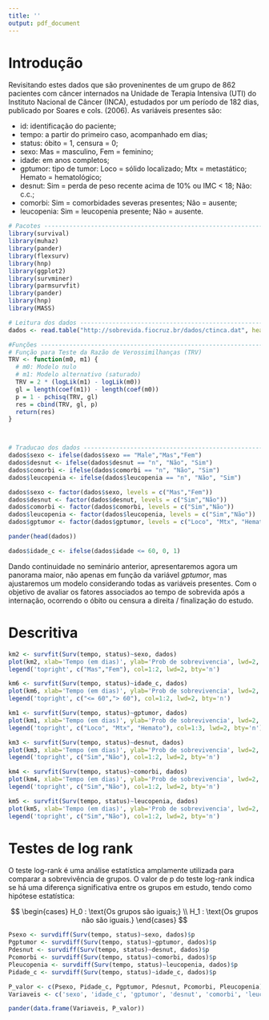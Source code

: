 ```yaml
---
title: ''
output: pdf_document
---
```


\newpage

# Introdução

  Revisitando estes dados que são proveninentes de um grupo de 862 pacientes com câncer internados na Unidade de Terapia Intensiva (UTI) do Instituto Nacional de Câncer (INCA), estudados por um período de 182 dias, publicado por Soares e cols. (2006). As variáveis presentes são:

 - id: identificação do paciente;
 - tempo: a partir do primeiro caso, acompanhado em dias;
 - status: óbito = 1, censura = 0;
 - sexo: Mas = masculino, Fem = feminino;
 - idade: em anos completos;
 - gptumor: 	tipo de tumor: Loco = sólido localizado; Mtx = metastático; Hemato = hematológico;
 - desnut: Sim = perda de peso recente acima de 10% ou IMC < 18; Não: c.c.;
 - comorbi: Sim = comorbidades severas presentes; Não = ausente;
 - leucopenia: Sim = leucopenia presente; Não = ausente.

```r
# Pacotes -----------------------------------------------------------------
library(survival)
library(muhaz)
library(pander)
library(flexsurv)
library(hnp)
library(ggplot2)
library(survminer)
library(parmsurvfit)
library(pander)
library(hnp)
library(MASS)
```


```r
# Leitura dos dados -------------------------------------------------------
dados <- read.table("http://sobrevida.fiocruz.br/dados/ctinca.dat", header = TRUE)

#Funções -----------------------------------------------------------------
# Função para Teste da Razão de Verossimilhanças (TRV)
TRV <- function(m0, m1) {
  # m0: Modelo nulo
  # m1: Modelo alternativo (saturado)
  TRV = 2 * (logLik(m1) - logLik(m0))
  gl = length(coef(m1)) - length(coef(m0))
  p = 1 - pchisq(TRV, gl)
  res = cbind(TRV, gl, p)
  return(res)
}



# Traducao dos dados ------------------------------------------------------
dados$sexo <- ifelse(dados$sexo == "Male","Mas","Fem")
dados$desnut <- ifelse(dados$desnut == "n", "Não", "Sim")
dados$comorbi <- ifelse(dados$comorbi == "n", "Não", "Sim")
dados$leucopenia <- ifelse(dados$leucopenia == "n", "Não", "Sim")

dados$sexo <- factor(dados$sexo, levels = c("Mas","Fem"))
dados$desnut <- factor(dados$desnut, levels = c("Sim","Não"))
dados$comorbi <- factor(dados$comorbi, levels = c("Sim","Não"))
dados$leucopenia <- factor(dados$leucopenia, levels = c("Sim","Não"))
dados$gptumor <- factor(dados$gptumor, levels = c("Loco", "Mtx", "Hemato"))

pander(head(dados))

dados$idade_c <- ifelse(dados$idade <= 60, 0, 1)
```

Dando continuidade no seminário anterior, apresentaremos agora um panorama maior, não apenas em função da variável $\textit{gptumor}$, mas ajustaremos um modelo considerando todas as variáveis presentes. Com o objetivo de avaliar os fatores associados ao tempo de sobrevida após a internação, ocorrendo o óbito ou censura a direita / finalização do estudo.

# Descritiva

```r
km2 <- survfit(Surv(tempo, status)~sexo, dados)
plot(km2, xlab='Tempo (em dias)', ylab='Prob de sobrevivencia', lwd=2, col=1:2, main='Sexo')
legend('topright', c("Mas","Fem"), col=1:2, lwd=2, bty='n')

km6 <- survfit(Surv(tempo, status)~idade_c, dados)
plot(km6, xlab='Tempo (em dias)', ylab='Prob de sobrevivencia', lwd=2, col=1:2, main='Idade Categorica')
legend('topright', c("<= 60","> 60"), col=1:2, lwd=2, bty='n')
```


```r
km1 <- survfit(Surv(tempo, status)~gptumor, dados)
plot(km1, xlab='Tempo (em dias)', ylab='Prob de sobrevivencia', lwd=2, col=1:3, main='Tumores')
legend('topright', c("Loco", "Mtx", "Hemato"), col=1:3, lwd=2, bty='n')

km3 <- survfit(Surv(tempo, status)~desnut, dados)
plot(km3, xlab='Tempo (em dias)', ylab='Prob de sobrevivencia', lwd=2, col=1:2, main='Desnutrição')
legend('topright', c("Sim","Não"), col=1:2, lwd=2, bty='n')
```


```r
km4 <- survfit(Surv(tempo, status)~comorbi, dados)
plot(km4, xlab='Tempo (em dias)', ylab='Prob de sobrevivencia', lwd=2, col=1:2, main='Comorbidade')
legend('topright', c("Sim","Não"), col=1:2, lwd=2, bty='n')

km5 <- survfit(Surv(tempo, status)~leucopenia, dados)
plot(km5, xlab='Tempo (em dias)', ylab='Prob de sobrevivencia', lwd=2, col=1:2, main='Leucopenia')
legend('topright', c("Sim","Não"), col=1:2, lwd=2, bty='n')
```



\newpage

# Testes de log rank

O teste log-rank é uma análise estatística amplamente utilizada para comparar a sobrevivência de grupos. O valor de p do teste log-rank indica se há uma diferença significativa entre os grupos em estudo, tendo como hipótese estatística:

$$
\begin{cases}
H_0 : \text{Os grupos são iguais;} \\
H_1 : \text{Os grupos não são iguais.}
\end{cases}
$$

```r
Psexo <- survdiff(Surv(tempo, status)~sexo, dados)$p
Pgptumor <- survdiff(Surv(tempo, status)~gptumor, dados)$p
Pdesnut <- survdiff(Surv(tempo, status)~desnut, dados)$p
Pcomorbi <- survdiff(Surv(tempo, status)~comorbi, dados)$p
Pleucopenia <- survdiff(Surv(tempo, status)~leucopenia, dados)$p
Pidade_c <- survdiff(Surv(tempo, status)~idade_c, dados)$p

P_valor <- c(Psexo, Pidade_c, Pgptumor, Pdesnut, Pcomorbi, Pleucopenia)
Variaveis <- c('sexo', 'idade_c', 'gptumor', 'desnut', 'comorbi', 'leucopenia')

pander(data.frame(Variaveis, P_valor))
```




